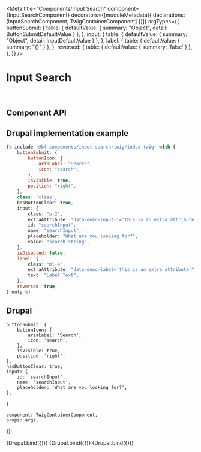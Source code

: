 
<Meta
    title="Components/Input Search"
    component={InputSearchComponent}
    decorators={[moduleMetadata({ declarations: [InputSearchComponent, TwigContainerComponent] })]}
    argTypes={{
        buttonSubmit: {
            table: {
                defaultValue: {
                    summary: "Object",
                    detail: ButtonSubmitDefaultValue
                }
            },
        },
        input: {
            table: {
                defaultValue: {
                    summary: "Object",
                    detail: InputDefaultValue
                }
            },
        },
        label: {
            table: {
                defaultValue: {
                    summary: "{}"
                }
            },
        },
        reversed: {
            table: { defaultValue: { summary: 'false' } },
        },
    }}
/>

# Input Search

<br />

## Component API

<ArgsTable of={InputSearchComponent} />

## Drupal implementation example

```jsx
{% include '@bf-components/input-search/twig/index.twig' with {
    buttonSubmit: {
        buttonIcon: {
            ariaLabel: "Search",
            icon: "search",
        },
        isVisible: true,
        position: "right",
    },
    class: 'class',
    hasButtonClear: true,
    input: {
        class: "p-2",
        extraAttribute: "data-demo-input-1='this is an extra attribute' data-demo-input-2='this is another extra attribute'",
        id: "searchInput",
        name: "searchInput",
        placeholder: "What are you looking for?",
        value: "search string",
    },
    isDisabled: false,
    label: {
        class: "ml-4",
        extraAttribute: "data-demo-label='this is an extra attribute'",
        text: "Label Text",
    },
    reversed: true,
} only %}
```

## Drupal

    buttonSubmit: {
        buttonIcon: {
            ariaLabel: 'Search',
            icon: 'search',
        },
        isVisible: true,
        position: 'right',
    },
    hasButtonClear: true,
    input: {
        id: 'searchInput',
        name: 'searchInput',
        placeholder: 'What are you looking for?',
    },
}

    component: TwigContainerComponent,
    props: args,
});

<Canvas withSource="none">
    <Story
        name="Drupal - Default"
        height="150px"
        args={{
            elementPath: 'components/input-search/_doc/template.drupal',
            ...commonProps,
        }}
    >
        {Drupal.bind({})}
    </Story>
</Canvas>

<Canvas withSource="none">
    <Story
        name="Drupal - With Label"
        height="150px"
        args={{
            elementPath: 'components/input-search/_doc/template.drupal',
            ...commonProps,
            label: {
                text: 'Lorem Ipsum',
            },
            isLabelVisible: true,
        }}
    >
        {Drupal.bind({})}
    </Story>
</Canvas>

<Canvas withSource="none">
    <Story
        name="Drupal - With Hidden Label (Aria-Label)"
        height="150px"
        args={{
            elementPath: 'components/input-search/_doc/template.drupal',
            ...commonProps,
            label: {
                text: 'Lorem Ipsum',
            },
        }}
    >
        {Drupal.bind({})}
    </Story>
</Canvas>
